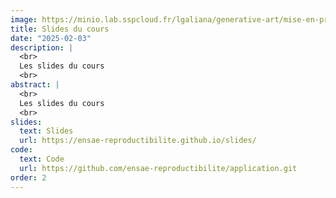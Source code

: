 ```yaml
---
image: https://minio.lab.sspcloud.fr/lgaliana/generative-art/mise-en-prod/slides-comic.jpg
title: Slides du cours
date: "2025-02-03"
description: |
  <br>
  Les slides du cours
  <br>
abstract: |
  <br>
  Les slides du cours
  <br>
slides:
  text: Slides
  url: https://ensae-reproductibilite.github.io/slides/
code:
  text: Code
  url: https://github.com/ensae-reproductibilite/application.git
order: 2
---
```

